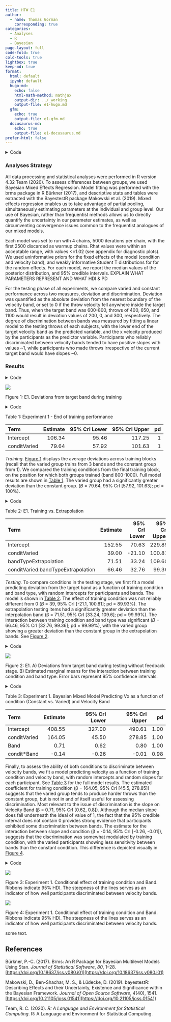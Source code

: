 ```yaml
---
title: HTW E1
author:
  - name: Thomas Gorman
    corresponding: true
categories:
  - Analyses
  - R
  - Bayesian
page-layout: full
code-fold: true
cold-tools: true
lightbox: true
keep-md: true
format:
  html: default
  ipynb: default
  hugo-md:
    echo: false
    html-math-method: mathjax
    output-dir: ../_working
    output-file: e1-hugo.md
  gfm:
    echo: true
    output-file: e1-gfm.md
  docusaurus-md:
    echo: true
    output-file: e1-docusaurus.md
prefer-html: false
---
```





<details class="code-fold">
<summary>Code</summary>

```r
pacman::p_load(dplyr,purrr,tidyr,tibble,ggplot2,
  brms,tidybayes, rstanarm,emmeans,broom,bayestestR,
  stringr, here,conflicted, patchwork, knitr,kableExtra)
#options(brms.backend="cmdstanr",mc.cores=4)
walk(c("brms","dplyr","bayestestR"), conflict_prefer_all, quiet = TRUE)
walk(c("Display_Functions","org_functions"), ~ source(here::here(paste0("Functions/", .x, ".R"))))
e1 <- readRDS(here("data/e1_08-21-23.rds")) 
e1Sbjs <- e1 |> group_by(id,condit) |> summarise(n=n())
testE1 <- e1 |> filter(expMode2 == "Test")
nbins=5
trainE1 <-  e1 |> filter(expMode2=="Train") |> group_by(id,condit, vb) |> 
    mutate(Trial_Bin = cut( gt.train, breaks = seq(1, max(gt.train),length.out=nbins+1),include.lowest = TRUE, labels=FALSE)) 
trainE1_max <- trainE1 |> filter(Trial_Bin == nbins, bandInt==800)
trainE1_avg <- trainE1_max |> group_by(id,condit) |> summarise(avg = mean(dist))
```

</details>

### Analyses Strategy

All data processing and statistical analyses were performed in R version
4.32 Team (2020). To assess differences between groups, we used Bayesian
Mixed Effects Regression. Model fitting was performed with the brms
package in R Bürkner (2017), and descriptive stats and tables were
extracted with the BayestestR package Makowski et al. (2019). Mixed
effects regression enables us to take advantage of partial pooling,
simultaneously estimating parameters at the individual and group level.
Our use of Bayesian, rather than frequentist methods allows us to
directly quantify the uncertainty in our parameter estimates, as well as
circumventing convergence issues common to the frequentist analogues of
our mixed models.

Each model was set to run with 4 chains, 5000 iterations per chain, with
the first 2500 discarded as warmup chains. Rhat values were within an
acceptable range, with values \<=1.02 (see appendix for diagnostic
plots). We used uninformative priors for the fixed effects of the model
(condition and velocity band), and weakly informative Student T
distributions for for the random effects. For each model, we report the
median values of the posterior distribution, and 95% credible intervals.
EXPLAIN WHAT PARAMETERS REPRESENT AND WHAT HDI & PD

For the testing phase of all experiments, we compare varied and constant
performance across two measures, deviation and discrimination. Deviation
was quantified as the absolute deviation from the nearest boundary of
the velocity band, or set to 0 if the throw velocity fell anywhere
inside the target band. Thus, when the target band was 600-800, throws
of 400, 650, and 1100 would result in deviation values of 200, 0, and
300, respectively. The degree of discrimination between bands was
measured by fitting a linear model to the testing throws of each
subjects, with the lower end of the target velocity band as the
predicted variable, and the x velocity produced by the participants as
the predictor variable. Participants who reliably discriminated between
velocity bands tended to have positive slopes with values ~1, while
participants who made throws irrespective of the current target band
would have slopes ~0.

### Results

<details class="code-fold">
<summary>Code</summary>

```r
p1 <- trainE1 |> ggplot(aes(x = Trial_Bin, y = dist, color = condit)) +
    stat_summary(geom = "line", fun = mean) +
    stat_summary(geom = "errorbar", fun.data = mean_se, width = .4, alpha = .7) +
    facet_wrap(~vb)+
    scale_x_continuous(breaks = seq(1, nbins + 1)) +
    theme(legend.title=element_blank()) + 
    labs(y = "Deviation", x="Training Block") 
#ggsave(here("Assets/figs/e1_train_deviation.png"), p1, width = 8, height = 4,bg="white")
```

</details>
<div id="fig-e1-train-dev">

![](../Assets/figs/e1_train_deviation.png)

Figure 1: E1. Deviations from target band during training

</div>
<details class="code-fold">
<summary>Code</summary>

```r
##| label: tbl-e1-train-dist
##| tbl-cap: "Experiment 1 - Learning curves. "
##| output: asis

bmm_e1_train<- trainE1_max %>% 
  brm(dist ~ condit, 
      file=here("data/model_cache/e1_train_deviation"),
      data = .,
      iter = 2000,
      chains = 4,
      control = list(adapt_delta = .94, max_treedepth = 13))
mtr1 <- as.data.frame(describe_posterior(bmm_e1_train, centrality = "Mean"))[, c(1,2,4,5,6)]
colnames(mtr1) <- c("Term", "Estimate","95% CrI Lower", "95% CrI Upper", "pd")

# mtr1 |> mutate(across(where(is.numeric), \(x) round(x, 2))) |>
#   tibble::remove_rownames() |> 
#   mutate(Term = stringr::str_remove(Term, "b_")) |>
#    kable(booktabs = TRUE)

cdtr1 <- get_coef_details(bmm_e1_train, "conditVaried")
```

</details>
<div id="tbl-e1-train-dist">

Table 1: Experiment 1 - End of training performance

| Term         | Estimate | 95% CrI Lower | 95% CrI Upper |  pd |
|:-------------|---------:|--------------:|--------------:|----:|
| Intercept    |   106.34 |         95.46 |        117.25 |   1 |
| conditVaried |    79.64 |         57.92 |        101.63 |   1 |

</div>

  

*Training*. <a href="#fig-e1-train-dev" class="quarto-xref">Figure 1</a>
displays the average deviations across training blocks (recall that the
varied group trains from 3 bands and the constant group from 1). We
compared the training conditions from the final training block, on the
position for which both groups trained (band 800-1000). Full model
results are shown in
<a href="#tbl-e1-train-dist" class="quarto-xref">Table 1</a>. The varied
group had a significantly greater deviation than the constant group.
($B$ = 79.64, 95% CrI \[57.92, 101.63\]; pd = 100%).

<details class="code-fold">
<summary>Code</summary>

```r
##| label: tbl-e1-bmm-dist
##| tbl-cap: "E1. Training vs. Extrapolation"
#| 

modelFile <- paste0(here::here("data/model_cache/"), "e1_dist_Cond_Type_RF_2")
bmtd <- brm(dist ~ condit * bandType + (1|bandInt) + (1|id), 
    data=testE1, file=modelFile,
    iter=5000,chains=4, control = list(adapt_delta = .94, max_treedepth = 13))
                        
mted1 <- as.data.frame(describe_posterior(bmtd, centrality = "Mean"))[, c(1,2,4,5,6)]
colnames(mted1) <- c("Term", "Estimate","95% CrI Lower", "95% CrI Upper", "pd")


# r_bandInt_params <- get_variables(bmtd)[grepl("r_bandInt", get_variables(bmtd))]
# posterior_summary(bmtd,variable=r_bandInt_params)
# 
# r_bandInt_params <- get_variables(bmtd)[grepl("r_id:bandInt", get_variables(bmtd))]
# posterior_summary(bmtd,variable=r_bandInt_params)

# mted1 |> mutate(across(where(is.numeric), \(x) round(x, 2))) |>
#   tibble::remove_rownames() |> 
#   mutate(Term = stringr::str_remove(Term, "b_")) |> kable(booktabs = TRUE)


cdted1 <- get_coef_details(bmtd, "conditVaried")
cdted2 <-get_coef_details(bmtd, "bandTypeExtrapolation")
cdted3 <-get_coef_details(bmtd, "conditVaried:bandTypeExtrapolation")
```

</details>
<div id="tbl-e1-bmm-dist">

Table 2: E1. Training vs. Extrapolation

| Term                               | Estimate | 95% CrI Lower | 95% CrI Upper |  pd |
|:-----------------------|-----------:|-----------:|-----------:|-----------:|
| Intercept                          |   152.55 |         70.63 |        229.85 | 1.0 |
| conditVaried                       |    39.00 |        -21.10 |        100.81 | 0.9 |
| bandTypeExtrapolation              |    71.51 |         33.24 |        109.60 | 1.0 |
| conditVaried:bandTypeExtrapolation |    66.46 |         32.76 |         99.36 | 1.0 |

</div>

*Testing.* To compare conditions in the testing stage, we first fit a
model predicting deviation from the target band as a function of
training condition and band type, with random intercepts for
participants and bands. The model is shown in
<a href="#tbl-e1-bmm-dist" class="quarto-xref">Table 2</a>. The effect
of training condition was not reliably different from 0 ($B$ = 39, 95%
CrI \[-21.1, 100.81\]; pd = 89.93%). The extrapolation testing items had
a significantly greater deviation than the interpolation band (β =
71.51, 95% CrI \[33.24, 109.6\]; pd = 99.99%). The interaction between
training condition and band type was significant ($B$ = 66.46, 95% CrI
\[32.76, 99.36\]; pd = 99.99%), with the varied group showing a greater
deviation than the constant group in the extrapolation bands. See
<a href="#fig-e1-test-dev" class="quarto-xref">Figure 2</a>.

<details class="code-fold">
<summary>Code</summary>

```r
##| eval: FALSE
pe1td <- testE1 |>  ggplot(aes(x = vb, y = dist,fill=condit)) +
    stat_summary(geom = "bar", position=position_dodge(), fun = mean) +
    stat_summary(geom = "errorbar", position=position_dodge(.9), fun.data = mean_se, width = .4, alpha = .7) + 
  theme(legend.title=element_blank(),axis.text.x = element_text(angle = 45, hjust = 0.5, vjust = 0.5)) +
  labs(x="Band", y="Deviation From Target")

condEffects <- function(m,xvar){
  m |> ggplot(aes(x = {{xvar}}, y = .value, color = condit, fill = condit)) + 
  stat_dist_pointinterval() + 
  stat_halfeye(alpha=.1, height=.5) +
  theme(legend.title=element_blank(),axis.text.x = element_text(angle = 45, hjust = 0.5, vjust = 0.5)) 
  
}

pe1ce <- bmtd |> emmeans( ~condit + bandType) |>
  gather_emmeans_draws() |>
 condEffects(bandType) + labs(y="Absolute Deviation From Band", x="Band Type")

p2 <- (pe1td + pe1ce) + plot_annotation(tag_levels= 'A')
#ggsave(here::here("Assets/figs", "e1_test-dev.png"), p2, width=8, height=4, bg="white")
```

</details>
<div id="fig-e1-test-dev">

![](../Assets/figs/e1_test-dev.png)

Figure 2: E1. A) Deviations from target band during testing without
feedback stage. B) Estimated marginal means for the interaction between
training condition and band type. Error bars represent 95% confidence
intervals.

</div>
<details class="code-fold">
<summary>Code</summary>

```r
##| label: tbl-e1-bmm-vx
##| tbl-cap: "Experiment 1. Bayesian Mixed Model Predicting Vx as a function of condition (Constant vs. Varied) and Velocity Band"
e1_vxBMM <- brm(vx ~ condit * bandInt + (1 + bandInt|id),
                        data=test,file=paste0(here::here("data/model_cache", "e1_testVxBand_RF_5k")),
                        iter=5000,chains=4,silent=0,
                        control=list(adapt_delta=0.94, max_treedepth=13))

#GetModelStats(e1_vxBMM) |> kable(booktabs = TRUE)

cd1 <- get_coef_details(e1_vxBMM, "conditVaried")
sc1 <- get_coef_details(e1_vxBMM, "bandInt")
intCoef1 <- get_coef_details(e1_vxBMM, "conditVaried:bandInt")
```

</details>

  

<div id="tbl-e1-bmm-vx">

Table 3: Experiment 1. Bayesian Mixed Model Predicting Vx as a function
of condition (Constant vs. Varied) and Velocity Band

| Term         | Estimate | 95% CrI Lower | 95% CrI Upper |   pd |
|:-------------|---------:|--------------:|--------------:|-----:|
| Intercept    |   408.55 |        327.00 |        490.61 | 1.00 |
| conditVaried |   164.05 |         45.50 |        278.85 | 1.00 |
| Band         |     0.71 |          0.62 |          0.80 | 1.00 |
| condit\*Band |    -0.14 |         -0.26 |         -0.01 | 0.98 |

</div>

Finally, to assess the ability of both conditions to discriminate
between velocity bands, we fit a model predicting velocity as a function
of training condition and velocity band, with random intercepts and
random slopes for each participant. See
<a href="#tbl-e1-bmm-vx" class="quarto-xref">Table 3</a> for the full
model results. The estimated coefficient for training condition (β =
164.05, 95% CrI \[45.5, 278.85\]) suggests that the varied group tends
to produce harder throws than the constant group, but is not in and of
itself useful for assessing discrimination. Most relevant to the issue
of discrimination is the slope on Velocity Band (β = 0.71, 95% CrI
\[0.62, 0.8\]). Although the median slope does fall underneath the ideal
of value of 1, the fact that the 95% credible interval does not contain
0 provides strong evidence that participants exhibited some
discrimination between bands. The estimate for the interaction between
slope and condition (β = -0.14, 95% CrI \[-0.26, -0.01\]), suggests that
the discrimination was somewhat modulated by training condition, with
the varied participants showing less sensitivity between bands than the
constant condition. This difference is depicted visually in
<a href="#fig-e1-test-vx" class="quarto-xref">Figure 4</a>.

<details class="code-fold">
<summary>Code</summary>

```r
##| eval: FALSE

pe1tv <- testE1 %>% group_by(id,vb,condit) |> plot_distByCondit()

pe1vce <- e1_vxBMM |> emmeans( ~condit + bandInt,re_formula=NA, 
                       at = list(bandInt = c(100, 350, 600, 800, 1000, 1200))) |>
  gather_emmeans_draws() |> 
  condEffects(bandInt) +
  stat_lineribbon(alpha = .25, size = 1, .width = c(.95)) +
  scale_x_continuous(breaks = c(100, 350, 600, 800, 1000, 1200), 
                     labels = levels(testE1$vb), 
                     limits = c(0, 1400)) + 
  scale_y_continuous(expand=expansion(add=100),breaks=round(seq(0,2000,by=200),2)) +
  theme(legend.title=element_blank()) + 
  labs(y="Velcoity", x="Band")

fe <- fixef(e1_vxBMM)[,1]
fixed_effect_bandInt <- fixef(e1_vxBMM)[,1]["bandInt"]
fixed_effect_interaction <- fixef(e1_vxBMM)[,1]["conditVaried:bandInt"]

re <- data.frame(ranef(e1_vxBMM, pars = "bandInt")$id[, ,'bandInt']) |> 
  rownames_to_column("id") |> 
  left_join(e1Sbjs,by="id") |>
  mutate(adjust= fixed_effect_bandInt + fixed_effect_interaction*(condit=="Varied"),slope = Estimate + adjust )


pid_den1 <- ggplot(re, aes(x = slope, fill = condit)) + 
  geom_density(alpha=.5) + 
  xlim(c(min(re$slope)-.3, max(re$slope)+.3))+
   theme(legend.title=element_blank()) + 
  labs(x="Slope Coefficient",y="Density")

pid_slopes1 <- re |>  mutate(id=reorder(id,slope)) |>
  ggplot(aes(y=id, x=slope,fill=condit,color=condit)) + 
    geom_pointrange(aes(xmin=Q2.5+adjust, xmax=Q97.5+adjust)) + 
     theme(legend.title=element_blank(), 
           axis.text.y = element_text(size=6) ) + 
    labs(x="Estimated Slope", y="Participant")  + 
    ggh4x::facet_wrap2(~condit,axes="all",scales="free_y")

p3 <- pe1tv / (pe1vce + pid_den1 + pid_slopes1) + plot_annotation(tag_levels= 'A')
# ggsave(here::here("Assets/figs", "e1_test-vx.png"), p3, width=10, height=12, bg="white",dpi=500)
p3
```

</details>
<div id="fig-e1-test-vx">

![](e1.markdown_strict_files/figure-markdown_strict/fig-e1-test-vx-1.png)

Figure 3: Experiment 1. Conditional effect of training condition and
Band. Ribbons indicate 95% HDI. The steepness of the lines serves as an
indicator of how well participants discriminated between velocity bands.

</div>



<div id="fig-e1-test-vx">

![](../Assets/figs/e1_test-vx.png)

Figure 4: Experiment 1. Conditional effect of training condition and
Band. Ribbons indicate 95% HDI. The steepness of the lines serves as an
indicator of how well participants discriminated between velocity bands.

</div>



  
some text.  

## References

Bürkner, P.-C. (2017). Brms: An R Package for Bayesian Multilevel Models
Using Stan. *Journal of Statistical Software*, *80*, 1–28.
[https://doi.org/10.18637/jss.v080.i01](https://doi.org/10.18637/jss.v080.i01)

Makowski, D., Ben-Shachar, M. S., & Lüdecke, D. (2019).
<span class="nocase">bayestestR</span>: Describing Effects and their
Uncertainty, Existence and Significance within the Bayesian Framework.
*Journal of Open Source Software*, *4*(40), 1541.
[https://doi.org/10.21105/joss.01541](https://doi.org/10.21105/joss.01541)

Team, R. C. (2020). *R: A Language and Environment for Statistical
Computing*. R: A Language and Environment for Statistical Computing.
